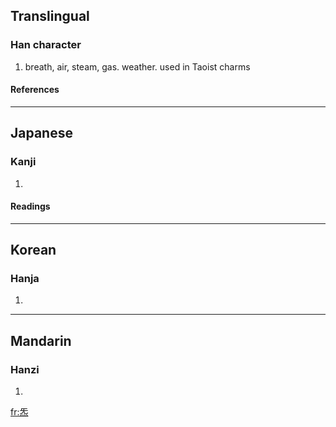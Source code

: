 ==Translingual==
===Han character===
{{Han char|rn=86|rad=火|as=04|sn=8|four=|canj=一山火 (MUF)}}
# breath, air, steam, gas. weather. used in Taoist charms
====References====
{{Han ref|kx=0666.270|dkj=18891|dj=1076.040|hdz=32194.080|uh=7081|ud=28801}}

----
==Japanese==
===Kanji===
{{ja-kanji|grade=|rs=火04}}
# {{defn|Japanese}} 
====Readings====
{{ja-readings|on=[[き]] (ki), [[け]] (ke)|kun=}}

----
==Korean==
===Hanja===
{{ko-hanja|hangeul=기|eumhun=|rv=gi|mr=ki|y=ki}}
# {{defn|Korean}}

----
==Mandarin==
===Hanzi===
{{cmn-hanzi|pin=[[gěng]] (geng3), [[gùi]] (gui4), [[qì]] (qi4)|wg=keng<sup>3</sup>, kuei<sup>4</sup>, ch'i<sup>4</sup>}}
# {{defn|Mandarin}}

[[fr:炁]]
